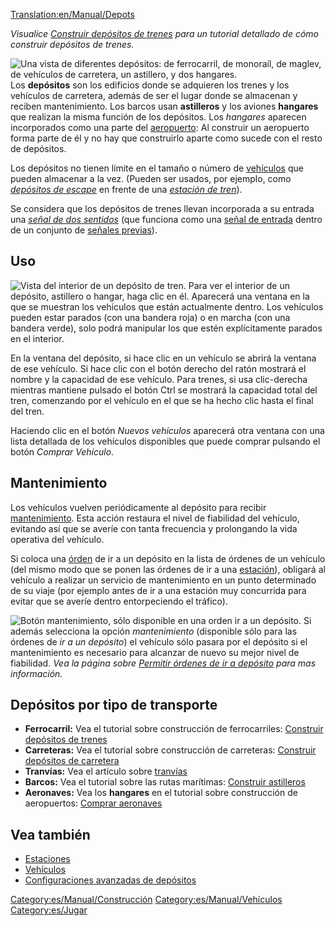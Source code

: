 [[Translation:en/Manual/Depots]]

''Visualice [[es/Manual/Construir depósitos de trenes|Construir depósitos de trenes]] para un tutorial detallado de cómo construir depósitos de trenes.''

[[File:en/Manual/Depots.png|frame|left|Una vista de diferentes depósitos: de ferrocarril, de monoraíl, de maglev, de vehículos de carretera, un astillero, y dos hangares.]]
Los '''depósitos''' son los edificios donde se adquieren los trenes y los vehículos de carretera, además de ser el lugar donde se almacenan y reciben mantenimiento. Los barcos usan '''astilleros''' y los aviones '''hangares''' que realizan la misma función de los depósitos. Los ''hangares'' aparecen incorporados como una parte del [[es/Manual/Aeropuertos|aeropuerto]]: Al construir un aeropuerto forma parte de él y no hay que construirlo aparte como sucede con el resto de depósitos.

Los depósitos no tienen límite en el tamaño o número de [[es/Manual/Vehículos|vehículos]] que pueden almacenar a la vez. (Pueden ser usados, por ejemplo, como [[es/Manual/Estaciones de tren#con-deposito-de-escape|''depósitos de escape'']] en frente de una [[es/Manual/Estaciones de tren|''estación de tren'']]).

Se considera que los depósitos de trenes llevan incorporada a su entrada una [[es/Manual/Señales#two-way|''señal de dos sentidos'']] (que funciona como una [[es/Manual/Señales#senales-de-entrada|señal de entrada]] dentro de un conjunto de [[es/Manual/Señales#senales-previas|señales previas]]).

==Uso==
[[File:es/Manual/BuildTrainTutorial7.png|frame|Vista del interior de un depósito de tren.]]
Para ver el interior de un depósito, astillero o hangar, haga clic en él. Aparecerá una ventana en la que se muestran los vehículos que están actualmente dentro. Los vehículos pueden estar parados (con una bandera roja) o en marcha (con una bandera verde), solo podrá manipular los que estén explícitamente parados en el interior.

En la ventana del depósito, si hace clic en un vehículo se abrirá la ventana de ese vehículo. Si hace clic con el botón derecho del ratón mostrará el nombre y la capacidad de ese vehículo. Para trenes, si usa clic-derecha mientras mantiene pulsado el botón Ctrl se mostrará la capacidad total del tren, comenzando por el vehículo en el que se ha hecho clic hasta el final del tren.

Haciendo clic en el botón ''Nuevos vehículos'' aparecerá otra ventana con una lista detallada de los vehículos disponibles que puede comprar pulsando el botón ''Comprar Vehículo''.

==Mantenimiento==
Los vehículos vuelven periódicamente al depósito para recibir [[es/Manual/Mantenimiento|mantenimiento]]. Esta acción restaura el nivel de fiabilidad del vehículo, evitando así que se averíe con tanta frecuencia y prolongando la vida operativa del vehículo.

Si coloca una [[es/Manual/Órdenes|órden]] de ir a un depósito en la lista de órdenes de un vehículo (del mismo modo que se ponen las órdenes de ir a una [[es/Manual/Estaciones|estación]]), obligará al vehículo a realizar un servicio de mantenimiento en un punto determinado de su viaje (por ejemplo antes de ir a una estación muy concurrida para evitar que se averíe dentro entorpeciendo el tráfico).

[[File:es/Manual/Service-options.png|frame|right|Botón ''mantenimiento'', sólo disponible en una orden ''ir a un depósito''.]]
Si además selecciona la opción ''mantenimiento'' (disponible sólo para las órdenes de ''ir a un depósito'') el vehículo sólo pasara por el depósito si el mantenimiento es necesario para alcanzar de nuevo su mejor nivel de fiabilidad. ''Vea la página sobre [[es/Permitir órdenes de ir a depósito|Permitir órdenes de ir a depósito]] para mas información.''{{en/-right}}

==Depósitos por tipo de transporte==
*'''Ferrocarril:''' Vea el tutorial sobre construcción de ferrocarriles: [[es/Manual/Construir depósitos de trenes|Construir depósitos de trenes]]
*'''Carreteras:''' Vea el tutorial sobre construcción de carreteras: [[es/Manual/Construir depósitos de vehículos de carretera|Construir depósitos de carretera]]
*'''Tranvías:''' Vea el artículo sobre [[es/Manual/Tranvías|tranvías]]
*'''Barcos:''' Vea el tutorial sobre las rutas marítimas: [[es/Manual/Construir astilleros|Construir astilleros]]
*'''Aeronaves:''' Vea los '''hangares''' en el tutorial sobre construcción de aeropuertos: [[es/Manual/Comprar aeronaves#comprar-aeronaves|Comprar aeronaves]]

==Vea también==
*[[es/Manual/Estaciones|Estaciones]]
*[[es/Manual/Vehículos|Vehículos]]
*[[es/Manual/Construir depósitos de trenes|Configuraciones avanzadas de depósitos]]

[[Category:es/Manual/Construcción]]
[[Category:es/Manual/Vehículos]]
[[Category:es/Jugar]]